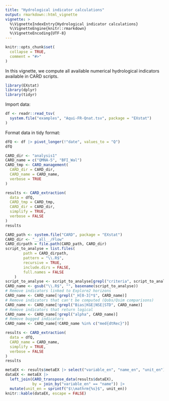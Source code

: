 ```yaml
---
title: "Hydrological indicator calculations"
output: rmarkdown::html_vignette
vignette: >
  %\VignetteIndexEntry{Hydrological indicator calculations}
  %\VignetteEngine{knitr::rmarkdown}
  %\VignetteEncoding{UTF-8}
---
```


```r
knitr::opts_chunk$set(
  collapse = TRUE,
  comment = "#>"
)
```

In this vignette, we compute all available numerical hydrological indicators
available in CARD scripts.

```r
library(EXstat)
library(dplyr)
library(tidyr)
```

Import data:

```r
df <- readr::read_tsv(
  system.file("examples", "Aqui-FR-Qnat.tsv", package = "EXstat")
)
```

Format data in tidy format:

```r
dfQ <- df |> pivot_longer(!"date", values_to = "Q")
dfQ
```

```r
CARD_dir <- "analysis1"
CARD_name = c("QMNA-5", "BFI_Wal")
CARD_tmp <- CARD_management(
  CARD_dir = CARD_dir,
  CARD_name = CARD_name,
  verbose = TRUE
)
```

```r
results <- CARD_extraction(
  data = dfQ,
  CARD_tmp = CARD_tmp,
  CARD_dir = CARD_dir,
  simplify = TRUE,
  verbose = FALSE
)
results
```

```r
CARD_path <- system.file("CARD", package = "EXstat")
CARD_dir <- "__all__/Flow"
CARD_dirpath = file.path(CARD_path, CARD_dir)
script_to_analyse = list.files(
        path = CARD_dirpath,
        pattern = "\\.R$",
        recursive = TRUE,
        include.dirs = FALSE,
        full.names = FALSE
    )
script_to_analyse <- script_to_analyse[grepl("criteria", script_to_analyse)]
CARD_name <- gsub("\\.R$", "", basename(script_to_analyse))
# Remove indicators linked to Explore2 horizons
CARD_name <- CARD_name[!grepl("_H[0-3]*$", CARD_name)]
# Remove indicators that can't be computed (Qobs/Qsim comparisons)
CARD_name <- CARD_name[!grepl("Bias|KGE|NSE|STD", CARD_name)]
# Remove indicators that return logical
CARD_name <- CARD_name[!grepl("alpha", CARD_name)]
# Remove bugged indicators
CARD_name <- CARD_name[!CARD_name %in% c("med{dtRec}")]

```

```r
results <- CARD_extraction(
  data = dfQ,
  CARD_name = CARD_name,
  simplify = TRUE,
  verbose = FALSE
)
results
```

```r
metaEX <- results$metaEX |> select("variable_en", "name_en", "unit_en")
dataEX <- metaEX |> 
  left_join(CARD_transpose_data(results$dataEX),
            by = join_by("variable_en" == "name")) |>
  mutate(unit_en = sprintf("$\\mathrm{%s}$", unit_en))
knitr::kable(dataEX, escape = FALSE)
```
